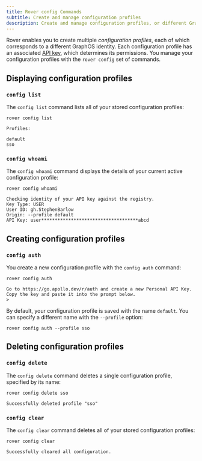 ```yaml
---
title: Rover config Commands
subtitle: Create and manage configuration profiles
description: Create and manage configuration profiles, or different GraphOS identities, with the rover config set of commands.
---
```


Rover enables you to create multiple _configuration profiles_, each of which corresponds to a different GraphOS identity. Each configuration profile has an associated [API key](/graphos/api-keys), which determines its permissions. You manage your configuration profiles with the `rover config` set of commands.

## Displaying configuration profiles

### `config list`

The `config list` command lists all of your stored configuration profiles:

```
rover config list

Profiles:

default
sso
```

### `config whoami`

The `config whoami` command displays the details of your current active configuration profile:

```
rover config whoami

Checking identity of your API key against the registry.
Key Type: USER
User ID: gh.StephenBarlow
Origin: --profile default
API Key: user************************************abcd
```

## Creating configuration profiles

### `config auth`

You create a new configuration profile with the `config auth` command:

```
rover config auth

Go to https://go.apollo.dev/r/auth and create a new Personal API Key.
Copy the key and paste it into the prompt below.
>
```

By default, your configuration profile is saved with the name `default`. You can specify a different name with the `--profile` option:

```
rover config auth --profile sso
```

## Deleting configuration profiles

### `config delete`

The `config delete` command deletes a single configuration profile, specified by its name:

```
rover config delete sso

Successfully deleted profile "sso"
```

### `config clear`

The `config clear` command deletes all of your stored configuration profiles:

```
rover config clear

Successfully cleared all configuration.
```
